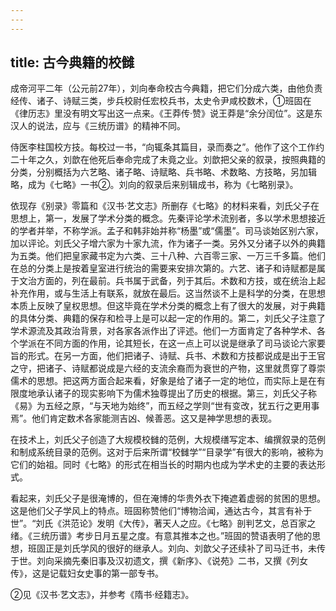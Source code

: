 ```yaml
---
---
---
```

title: 古今典籍的校雠
---



成帝河平二年（公元前27年），刘向奉命校古今典籍，把它们分成六类，由他负责经传、诸子、诗赋三类，步兵校尉任宏校兵书，太史令尹咸校数术，①班固在《律历志》里没有明文写出这一点来。《王莽传·赞》说王莽是“余分闰位”。这是东汉人的说法，应与《三统历谱》的精神不同。

侍医李柱国校方技。每校过一书，“向辄条其篇目，录而奏之”。他作了这个工作约二十年之久，刘歆在他死后奉命完成了未竟之业。刘歆把父亲的叙录，按照典籍的分类，分别概括为六艺略、诸子略、诗赋略、兵书略、术数略、方技略，另加辑略，成为《七略》一书②。刘向的叙录后来别辑成书，称为《七略别录》。

依现存《别录》零篇和《汉书·艺文志》所删存《七略》的材料来看，刘氏父子在思想上，第一，发展了学术分类的概念。先秦评论学术流别者，多以学术思想接近的学者并举，不称学派。孟子和韩非始并称“杨墨”或“儒墨”。司马谈始区别六家，加以评论。刘氏父子增六家为十家九流，作为诸子一类。另外又分诸子以外的典籍为五类。他们把皇家藏书定为六类、三十八种、六百零三家、一万三千多篇。他们在总的分类上是按着皇室进行统治的需要来安排次第的。六艺、诸子和诗赋都是属于文治方面的，列在最前。兵书属于武备，列于其后。术数和方技，或在统治上起补充作用，或与生活上有联系，就放在最后。这当然谈不上是科学的分类，在思想本质上反映了皇权思想。但这毕竟在学术分类的概念上有了很大的发展，对于典籍的具体分类、典籍的保存和检寻上是可以起一定的作用的。第二，刘氏父子注意了学术源流及其政治背景，对各家各派作出了评述。他们一方面肯定了各种学术、各个学派在不同方面的作用，论其短长，在这一点上可以说是继承了司马谈论六家要旨的形式。在另一方面，他们把诸子、诗赋、兵书、术数和方技都说成是出于王官之守，把诸子、诗赋都说成是六经的支流余裔而为衰世的产物，这里就贯穿了尊崇儒术的思想。把这两方面合起来看，好象是给了诸子一定的地位，而实际上是在有限度地承认诸子的现实影响下为儒术独尊提出了历史的根据。第三，刘氏父子称《易》为五经之原，“与天地为始终”，而五经之学则“世有变改，犹五行之更用事焉”。他们肯定数术各家能测吉凶、候善恶。这又是神学思想的表现。

在技术上，刘氏父子创造了大规模校雠的范例，大规模缮写定本、编撰叙录的范例和制成系统目录的范例。这对于后来所谓“校雠学”“目录学”有很大的影响，被称为它们的始祖。同时《七略》的形式在相当长的时期内也成为学术史的主要的表达形式。

看起来，刘氏父子是很淹博的，但在淹博的华贵外衣下掩遮着虚弱的贫困的思想。这是他们父子学风上的特点。班固称赞他们“博物洽闻，通达古今，其言有补于世”。“刘氏《洪范论》发明《大传》，著天人之应。《七略》剖判艺文，总百家之绪。《三统历谱》考步日月五星之度。有意其推本之也。”班固的赞语表明了他的思想，班固正是刘氏学风的很好的继承人。刘向、刘歆父子还续补了司马迁书，未传于世。刘向采摘先秦旧事及汉初遗文，撰《新序》、《说苑》二书，又撰《列女传》，这是记载妇女史事的第一部专书。

②见《汉书·艺文志》，并参考《隋书·经籍志》。